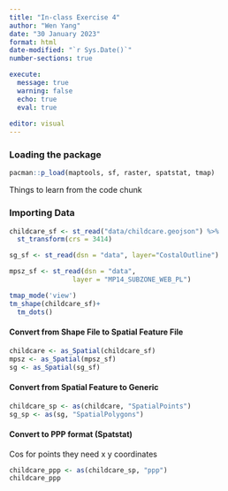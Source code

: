 ```yaml
---
title: "In-class Exercise 4"
author: "Wen Yang"
date: "30 January 2023"
format: html
date-modified: "`r Sys.Date()`"
number-sections: true

execute:
  message: true
  warning: false
  echo: true
  eval: true
  
editor: visual
---
```


### Loading the package

```r
pacman::p_load(maptools, sf, raster, spatstat, tmap)
```

Things to learn from the code chunk

### Importing Data

```r
childcare_sf <- st_read("data/childcare.geojson") %>%
  st_transform(crs = 3414)
```

```r
sg_sf <- st_read(dsn = "data", layer="CostalOutline")
```

```r
mpsz_sf <- st_read(dsn = "data", 
                layer = "MP14_SUBZONE_WEB_PL")
```

```r
tmap_mode('view')
tm_shape(childcare_sf)+
  tm_dots()
```

#### Convert from Shape File to Spatial Feature File

```r
childcare <- as_Spatial(childcare_sf)
mpsz <- as_Spatial(mpsz_sf)
sg <- as_Spatial(sg_sf)
```

#### Convert from Spatial Feature to Generic

```r
childcare_sp <- as(childcare, "SpatialPoints")
sg_sp <- as(sg, "SpatialPolygons")
```

#### Convert to PPP format (Spatstat)

Cos for points they need x y coordinates

```r
childcare_ppp <- as(childcare_sp, "ppp")
childcare_ppp
```
